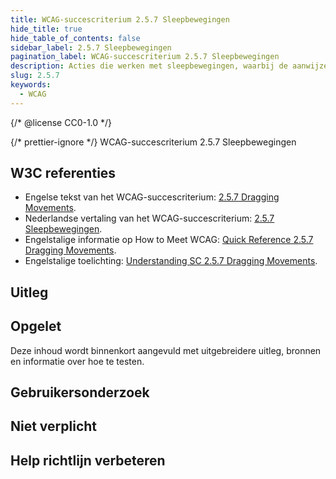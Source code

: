 ```yaml
---
title: WCAG-succescriterium 2.5.7 Sleepbewegingen
hide_title: true
hide_table_of_contents: false
sidebar_label: 2.5.7 Sleepbewegingen
pagination_label: WCAG-succescriterium 2.5.7 Sleepbewegingen
description: Acties die werken met sleepbewegingen, waarbij de aanwijzer ingedrukt moet blijven terwijl je van de ene plek naar de andere plek sleept, hebben ook een manier om de handeling zonder sleepbeweging uit te voeren.
slug: 2.5.7
keywords:
  - WCAG
---
```


{/* @license CC0-1.0 */}


{/* prettier-ignore */}
<WcagHeadingGroup level={1} conformanceLevel="Niveau AA">WCAG-succescriterium 2.5.7 Sleepbewegingen</WcagHeadingGroup>

## W3C referenties

- Engelse tekst van het WCAG-succescriterium: [<span lang="en">2.5.7 Dragging Movements</span>](https://www.w3.org/TR/WCAG22/#dragging-movements).
- Nederlandse vertaling van het WCAG-succescriterium: [2.5.7 Sleepbewegingen](https://www.w3.org/Translations/WCAG22-nl/#dragging-movements).
- Engelstalige informatie op <span lang="en">How to Meet WCAG</span>: [<span lang="en">Quick Reference 2.5.7 Dragging Movements</span>](https://www.w3.org/WAI/WCAG22/quickref/#dragging-movements).
- Engelstalige toelichting: [<span lang="en">Understanding SC 2.5.7 Dragging Movements</span>](https://www.w3.org/WAI/WCAG22/Understanding/dragging-movements.html).

## Uitleg

<Summary />

## Opgelet

Deze inhoud wordt binnenkort aangevuld met uitgebreidere uitleg, bronnen en informatie over hoe te testen.

## Gebruikersonderzoek

<CTAGebruikersonderzoek />

## Niet verplicht

<SpotlightSection>
  <Markdown omitH1 headinglevel={3}>
    <Disclaimer />
  </Markdown>
</SpotlightSection>

## Help richtlijn verbeteren

<Markdown omitH1 headinglevel={3}>
  <WCAGFooterInfo />
</Markdown>
